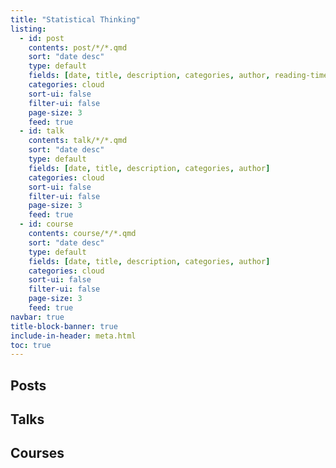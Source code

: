 ```yaml
---
title: "Statistical Thinking"
listing:
  - id: post
    contents: post/*/*.qmd
    sort: "date desc"
    type: default
    fields: [date, title, description, categories, author, reading-time]
    categories: cloud
    sort-ui: false
    filter-ui: false
    page-size: 3
    feed: true
  - id: talk
    contents: talk/*/*.qmd
    sort: "date desc"
    type: default
    fields: [date, title, description, categories, author]
    categories: cloud
    sort-ui: false
    filter-ui: false
    page-size: 3
    feed: true
  - id: course
    contents: course/*/*.qmd
    sort: "date desc"
    type: default
    fields: [date, title, description, categories, author]
    categories: cloud
    sort-ui: false
    filter-ui: false
    page-size: 3
    feed: true
navbar: true
title-block-banner: true
include-in-header: meta.html
toc: true
---
```


## Posts

::: {#post}
:::

## Talks

::: {#talk}
:::


## Courses

::: {#course}
:::

